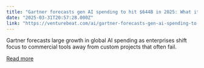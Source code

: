 ```yaml
---
title: "Gartner forecasts gen AI spending to hit $644B in 2025: What it means for enterprise IT leaders"
date: "2025-03-31T20:57:28.000Z"
link: "https://venturebeat.com/ai/gartner-forecasts-gen-ai-spending-to-hit-644b-in-2025-what-it-means-for-enterprise-it-leaders/"
---
```


Gartner forecasts large growth in global AI spending as enterprises shift focus to commercial tools away from custom projects that often fail.

[Read more](https://venturebeat.com/ai/gartner-forecasts-gen-ai-spending-to-hit-644b-in-2025-what-it-means-for-enterprise-it-leaders/)
